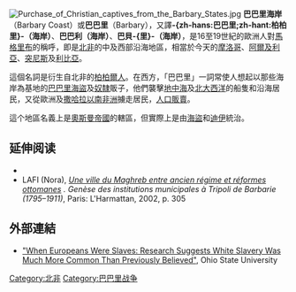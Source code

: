 {{NoteTA|zh-hans:柏柏里;zh-hant:巴巴里}}
{{disputed|time=2013-12-06T10:33:51+00:00}}
{{unreferenced|time=2009-12-09T09:16:49+00:00}}
[[File:Purchase_of_Christian_captives_from_the_Barbary_States.jpg|thumb]]
'''巴巴里海岸'''（Barbary Coast）或'''巴巴里'''（Barbary），又譯'''-{zh-hans:巴巴里;zh-hant:柏柏里}-（海岸）'''、'''巴巴利（海岸）'''、'''巴貝-{里}-（海岸）'''，是16至19世紀的歐洲人對[[馬格里布|馬格里布]]的稱呼，即是[[北部非洲|北非]]的中及西部沿海地區，相當於今天的[[摩洛哥|摩洛哥]]、[[阿爾及利亞|阿爾及利亞]]、[[突尼斯|突尼斯]]及[[利比亞|利比亞]]。

這個名詞是衍生自北非的[[柏柏爾人|柏柏爾人]]。在西方，「巴巴里」一詞常使人想起以那些海岸為基地的[[巴巴里海盜|巴巴里海盜]]及[[奴隸|奴隸]]販子，他們襲擊[[地中海|地中海]]及[[北大西洋|北大西洋]]的船隻和沿海居民，又從歐洲及[[撒哈拉以南非洲|撒哈拉以南非洲]]擄走居民，[[人口販賣|人口販賣]]。

這个地區名義上是[[奧斯曼帝國|奧斯曼帝國]]的轄區，但實際上是由[[海盜|海盜]]和[[迪伊|迪伊]]統治。

==延伸阅读==
{{refbegin}}
* {{Citation | surname = London | given = Joshua E. | year = 2005 | title = Victory in Tripoli: How America's War with the Barbary Pirates Established the U.S. Navy and Shaped a Nation | place = New Jersey | publisher = John Wiley & Sons, Inc. | isbn = 0-471-44415-4 | url-access = registration | url = https://archive.org/details/victoryintripoli00lond }}
* LAFI (Nora), ''[http://www.harmattan.fr/index.asp?navig=catalogue&obj=livre&no=4980 Une ville du Maghreb entre ancien régime et réformes ottomanes] {{Wayback|url=http://www.harmattan.fr/index.asp?navig=catalogue&obj=livre&no=4980 |date=20140702023534 }}. Genèse des institutions municipales à Tripoli de Barbarie (1795–1911)'', Paris: L'Harmattan, 2002, p. 305
{{refend}}

==外部連結==
* [https://web.archive.org/web/20110725220038/http://researchnews.osu.edu/archive/whtslav.htm "When Europeans Were Slaves: Research Suggests White Slavery Was Much More Common Than Previously Believed"], Ohio State University

{{Authority control}}
[[Category:北非|Category:北非]]
[[Category:巴巴里战争|Category:巴巴里战争]]